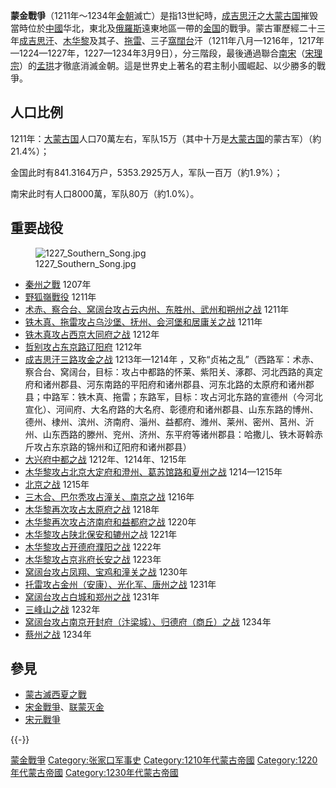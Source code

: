 {{unreferenced|time=2014-04-29T09:25:42+00:00}}
{{Infobox Military Conflict   
|conflict=蒙金戰爭
|part of=[[Mongol_invasion_of_China|Mongol invasion of China]]
|image=[[Image:Genghis_Khan_empire-en.svg|200px]]
|caption=[[成吉思汗|成吉思汗]]的擴張和征服，東部就是蒙金戰爭的战场
|date=1211年-1234年
|place=[[華北地區|華北地區]]、[[滿洲|滿洲]]  
|result=[[蒙古|蒙古]]勝利，金朝滅亡。
|territorial changes=中国北部归并于[[蒙古帝国|大蒙古国]]
|combatant1=[[蒙古帝国|大蒙古国]]
*[[契丹|契丹]]（[[东辽国|东辽国]]）
[[南宋|宋朝]] 
|combatant2=[[金朝|金朝]] 
|commander1=[[成吉思汗|成吉思汗]]<br>[[术赤|术赤]]<br>[[察合台|察合台]]<br>[[哲別|哲別]]<br>[[木華黎|木華黎]]<br>[[拖雷|拖雷]]<br>[[窩闊台|窩闊台]]<br>[[速不台|速不台]]
|commander2=[[完颜永济|衞紹王]]被[[紇石烈執中|胡殺虎]]刺殺<br>[[金宣宗|金宣宗]]<br>[[金哀宗|金哀宗]]{{KIA}}<br>[[完顏合達|完顏合達]]{{KIA}}<br>[[蒲鮮萬奴|蒲鮮萬奴]]<br>[[金末帝|金末帝]]{{KIA}}
|strength1=90,000–120,000名弓箭手<br>4萬名漢人<br>30,000名契丹叛逃者<br>1234年，[[宋朝|南宋]]的[[孟珙|孟珙]]增援30萬軍隊到[[汝阳|蔡州]]
|strength2=多於100万人
|casualties1=未知
|casualties2=未知
}}
{{Campaignbox 蒙古帝国征战一览}}
{{Campaignbox 蒙金战争}}
{{成吉思汗參與過的戰役}}
'''蒙金戰爭'''（1211年～1234年[[金朝|金朝]]滅亡）是指13世紀時，[[成吉思汗|成吉思汗]]之[[蒙古帝国|大蒙古国]]摧毁當時位於[[中國|中國]]华北，東北及[[俄羅斯|俄羅斯]]遠東地區一帶的[[金国|金国]]的戰爭。蒙古軍歷經二十三年[[成吉思汗|成吉思汗]]、[[木华黎|木华黎]]及其子、[[拖雷|拖雷]]、三子[[窩闊台|窩闊台]]汗（1211年八月—1216年，1217年—1224—1227年，1227—1234年3月9日），分三階段，最後通過聯合[[南宋|南宋]]（[[宋理宗|宋理宗]]）的[[孟珙|孟珙]]才徹底消滅金朝。這是世界史上著名的君主制小國崛起、以少勝多的戰爭。

==人口比例==
1211年：[[蒙古帝国|大蒙古国]]人口70萬左右，军队15万（其中十万是[[蒙古帝国|大蒙古国]]的蒙古军）（約21.4%）；

金国此时有841.3164万户，5353.2925万人，军队一百万（約1.9%）；

南宋此时有人口8000萬，军队80万（約1.0%）。

==重要战役==
[[File:1227_Southern_Song.jpg|thumb]]
* [[秦州之戰|秦州之戰]] 1207年 
* [[野狐嶺戰役|野狐嶺戰役]] 1211年  
* [[术赤、察合台、窝阔台攻占云内州、东胜州、武州和朔州之战|术赤、察合台、窝阔台攻占云内州、东胜州、武州和朔州之战]] 1211年
* [[铁木真、拖雷攻占乌沙堡、抚州、会河堡和居庸关之战|铁木真、拖雷攻占乌沙堡、抚州、会河堡和居庸关之战]] 1211年
* [[铁木真攻占西京大同府之战|铁木真攻占西京大同府之战]] 1212年
* [[哲别攻占东京路辽阳府|哲别攻占东京路辽阳府]] 1212年
* [[贞祐之乱|成吉思汗三路攻金之战]] 1213年—1214年 ，又称“贞祐之乱”（西路军：术赤、察合台、窝阔台，目标：攻占中都路的怀莱、紫阳关、涿郡、河北西路的真定府和诸州郡县、河东南路的平阳府和诸州郡县、河东北路的太原府和诸州郡县；中路军：铁木真、拖雷；东路军，目标：攻占河北东路的宣德州（今河北宣化）、河间府、大名府路的大名府、彰德府和诸州郡县、山东东路的博州、德州、棣州、滨州、济南府、淄州、益都府、潍州、莱州、密州、莒州、沂州、山东西路的滕州、兖州、济州、东平府等诸州郡县：哈撒儿、铁木哥斡赤斤攻占东京路的锦州和辽阳府和诸州郡县）
* [[中都之战|大兴府中都之战]] 1212年、1214年、1215年  
* [[木华黎攻占北京大定府和澄州、葛苏馆路和夏州之战|木华黎攻占北京大定府和澄州、葛苏馆路和夏州之战]] 1214—1215年
* [[北京之战_(1215年)|北京之战]] 1215年 
* [[三木合、巴尔秃攻占潼关、南京之战|三木合、巴尔秃攻占潼关、南京之战]] 1216年
* [[木华黎再次攻占太原府之战|木华黎再次攻占太原府之战]] 1218年
* [[木华黎再次攻占济南府和益都府之战|木华黎再次攻占济南府和益都府之战]] 1220年
* [[木华黎攻占陕北保安和辘州之|木华黎攻占陕北保安和辘州之]]战 1221年
* [[木华黎攻占开德府濮阳之战|木华黎攻占开德府濮阳之战]] 1222年
* [[木华黎攻占京兆府长安之战|木华黎攻占京兆府长安之战]] 1223年
* [[窝阔台攻占凤翔、宝鸡和潼关之战|窝阔台攻占凤翔、宝鸡和潼关之战]] 1230年
* [[托雷攻占金州（安康）、光化军、唐州之战|托雷攻占金州（安康）、光化军、唐州之战]] 1231年
* [[窝阔台攻占白城和郑州之战|窝阔台攻占白城和郑州之战]] 1231年
* [[三峰山之战|三峰山之战]] 1232年
* [[汴京保卫战|窝阔台攻占南京开封府（汴梁城）、归德府（商丘）之战]] 1234年
* [[蔡州之战|蔡州之战]] 1234年

==參見==
* [[蒙古滅西夏之戰|蒙古滅西夏之戰]]
* [[宋金戰爭|宋金戰爭]]、[[联蒙灭金|联蒙灭金]]
* [[宋元戰爭|宋元戰爭]]
{{-}}

{{中国改朝换代战争}}
{{遼金夏歷史事件}}
{{元朝歷史事件}}

[[Category:蒙金戰爭|]]
[[Category:张家口军事史|Category:张家口军事史]]
[[Category:1210年代蒙古帝國|Category:1210年代蒙古帝國]]
[[Category:1220年代蒙古帝國|Category:1220年代蒙古帝國]]
[[Category:1230年代蒙古帝國|Category:1230年代蒙古帝國]]